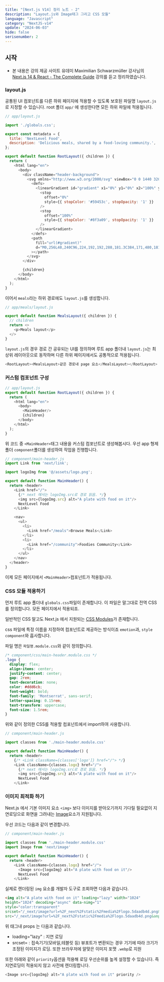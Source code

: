 ```yaml
---
title: "[Next.js V14] 정리 노트 - 2"
description: "Layout.js와 Image태그 그리고 CSS 모듈"
language: "Javascript"
category: "NextJS-v14"
update: "2024-06-03"
hide: false
serisenumber: 2
---
```


## 시작

- 본 내용은 강의 제공 사이트 유데미 Maximilian Schwarzmüller 강사님의 [Next.js 14 & React - The Complete Guide](https://www.udemy.com/course/nextjs-react-the-complete-guide/?couponCode=ST19MT60324) 강의를 듣고 정리하였습니다.

### layout.js

공통된 UI 컴포넌트를 다른 하위 페이지에 적용할 수 있도록 보호된 파일명 `layout.js`로 지정할 수 있습니다. root 폴더 `app/` 에 생성한다면 모든 하위 파일에 적용됩니다.

```js
// app/layout.js

import './globals.css';

export const metadata = {
  title: 'NextLevel Food',
  description: 'Delicious meals, shared by a food-loving community.',
};

export default function RootLayout({ children }) {
  return (
    <html lang="en">
      <body>
        <div className="header-background">
          <svg xmlns="http://www.w3.org/2000/svg" viewBox="0 0 1440 320">
            <defs>
              <linearGradient id="gradient" x1="0%" y1="0%" x2="100%" y2="0%">
                <stop
                  offset="0%"
                  style={{ stopColor: '#59453c', stopOpacity: '1' }}
                />
                <stop
                  offset="100%"
                  style={{ stopColor: '#8f3a09', stopOpacity: '1' }}
                />
              </linearGradient>
            </defs>
            <path
              fill="url(#gradient)"
              d="M0,256L48,240C96,224,192,192,288,181.3C384,171,480,181,576,186.7C672,192,768,192,864,181.3C960,171,1056,149,1152,133.3C1248,117,1344,107,1392,101.3L1440,96L1440,0L1392,0C1344,0,1248,0,1152,0C1056,0,960,0,864,0C768,0,672,0,576,0C480,0,384,0,288,0C192,0,96,0,48,0L0,0Z"
            ></path>
          </svg>
        </div>

        {children}
      </body>
    </html>
  );
}
```

이어서 `meals`라는 하위 경로에도 `layout.js`를 생성합니다.

```js
// app/meals/layout.js

export default function MealsLayout({ children }) {
  // children
  return <>
    <p>Meals layout</p>
  </>
}
```

`layout.js`의 경우 경로 간 공유되는 UI를 정의하며 루트 app 폴더내 `layout.js`는 최상위 레이아웃으로 동작하며 다른 하위 페이지에서도 공통적으로 적용됩니다.

```js
<RootLayout><MealsLayout>같은 경로내 page 요소</MealsLayout></RootLayout>
```

### 커스텀 컴포넌트 구성

```js
// app/layout.js
export default function RootLayout({ children }) {
  return (
    <html lang="en">
      <body>
        <MainHeader/>
        {children}
      </body>
    </html>
  );
}
```

위 코드 중 `<MainHeader>`태그 내용을 커스텀 컴포넌트로 생성해봅시다. 우선 app 형제 폴더 `component`폴더를 생성하여 작업을 진행합니다.

```js
// component/main-header.js
import Link from 'next/link';

import logoImg from '@/assets/logo.png';

export default function MainHeader() {
  return <header>
    <Link href="/">
      {/* next 에서는 logoImg.src로 경로 읽음. */}
      <img src={logoImg.src} alt="A plate with food on it"/>
      NextLevel Food
    </Link>

    <nav>
      <ul>
        <li>
          <Link href="/meals">Browse Meals</Link>
        </li>
        <li>
          <Link href="/community">Foodies Community</Link>
        </li>
      </ul>
    </nav>
  </header>
}
```

이제 모든 페이지에서 `<MainHeader>`컴포넌트가 적용됩니다.

### CSS 모듈 적용하기

먼저 루트 app 폴더내 `globals.css`파일이 존재합니다. 이 파일은 말그대로 전역 CSS를 정의합니다. 모든 페이지에서 적용되죠.

일반적인 CSS 말고도 Next.js 에서 지원되는 [CSS Modules](https://nextjs.org/docs/app/building-your-application/styling/css-modules#css-modules)가 존재합니다.

css 파일에 특정 이름을 지정하여 컴포넌트로 제공하는 방식이죠 `emotion`과, `style component`와 흡사합니다.

파일 명은 `파일명.module.css`와 같이 정의합니다.

```css
/* component/css/main-header.module.css */
.logo {
  display: flex;
  align-items: center;
  justify-content: center;
  gap: 2rem;
  text-decoration: none;
  color: #ddd6cb;
  font-weight: bold;
  font-family: 'Montserrat', sans-serif;
  letter-spacing: 0.15rem;
  text-transform: uppercase;
  font-size: 1.5rem;
}
```

위와 같이 정의한 CSS를 적용할 컴포넌트에서 import하여 사용합니다.

```js
// component/main-header.js

import classes from './main-header.module.css'

export default function MainHeader() {
  return <header>
    {/* <Link className={classes['logo']} href="/"> */}
    <Link className={classes.logo} href="/">
      {/* next 에서는 logoImg.src로 경로 읽음. */}
      <img src={logoImg.src} alt="A plate with food on it"/>
      NextLevel Food
    </Link>
```

### 이미지 최적화 하기

Next.js 에서 기본 이미지 요소 `<img>` 보다 이미지를 받아오기까지 기다릴 필요없이 지연로딩으로 화면을 그려내는 [Image](https://nextjs.org/docs/pages/api-reference/components/image)요소가 지원됩니다.

우선 코드는 다음과 같이 변경합니다.

```js
// component/main-header.js

import classes from './main-header.module.css'
import Image from 'next/image'

export default function MainHeader() {
  return <header>
    <Link className={classes.logo} href="/">
      <Image src={logoImg} alt="A plate with food on it"/>
      NextLevel Food
    </Link>
```

실제로 렌더링된 `img` 요소를 개발자 도구로 조회하면 다음과 같습니다.

```html
<img alt="A plate with food on it" loading="lazy" width="1024" 
height="1024" decoding="async" data-nimg="1" 
style="color:transparent" 
srcset="/_next/image?url=%2F_next%2Fstatic%2Fmedia%2Flogo.5daadb4d.png&amp;w=1080&amp;q=75 1x, /_next/image?url=%2F_next%2Fstatic%2Fmedia%2Flogo.5daadb4d.png&amp;w=2048&amp;q=75 2x"
src="/_next/image?url=%2F_next%2Fstatic%2Fmedia%2Flogo.5daadb4d.png&amp;w=2048&amp;q=75">
```

위 태그내 props 는 다음과 같습니다.

- loading="lazy" : 지연 로딩
- srcset= : 접속기기(모바일,테블릿 등) 뷰포트가 변환되는 경우 기기에 따라 크기가 조정된 이미지가 로딩. 또한 브라우저에 알맞은 이미지 포맷 `.webp`로 지원

또한 아래와 같이 `priority`옵션을 적용해 로딩 우선순위를 높게 설정할 수 있습니다. 즉 지연로딩이 적용되지 않고 사전에 렌더링합니다.

```js
<Image src={logoImg} alt="A plate with food on it" priority />
```

